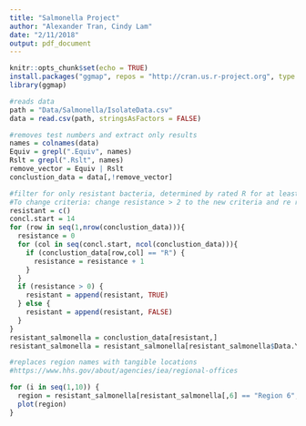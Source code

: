 ```yaml
---
title: "Salmonella Project"
author: "Alexander Tran, Cindy Lam"
date: "2/11/2018"
output: pdf_document
---
```


```r
knitr::opts_chunk$set(echo = TRUE)
install.packages("ggmap", repos = "http://cran.us.r-project.org", type = "source")
library(ggmap)
```

```r
#reads data
path = "Data/Salmonella/IsolateData.csv"
data = read.csv(path, stringsAsFactors = FALSE)
```

```r
#removes test numbers and extract only results
names = colnames(data)
Equiv = grepl(".Equiv", names)
Rslt = grepl(".Rslt", names)
remove_vector = Equiv | Rslt
conclustion_data = data[,!remove_vector]

#filter for only resistant bacteria, determined by rated R for at least 3 antibiotics
#To change criteria: change resistance > 2 to the new criteria and re run the next block of code
resistant = c()
concl.start = 14
for (row in seq(1,nrow(conclustion_data))){
  resistance = 0
  for (col in seq(concl.start, ncol(conclustion_data))){
    if (conclustion_data[row,col] == "R") {
      resistance = resistance + 1
    }
  }
  if (resistance > 0) {
    resistant = append(resistant, TRUE)
  } else {
    resistant = append(resistant, FALSE)
  }
}
resistant_salmonella = conclustion_data[resistant,]
resistant_salmonella = resistant_salmonella[resistant_salmonella$Data.Year>2005,]

#replaces region names with tangible locations
#https://www.hhs.gov/about/agencies/iea/regional-offices

for (i in seq(1,10)) {
  region = resistant_salmonella[resistant_salmonella[,6] == "Region 6",]
  plot(region)
}
```


